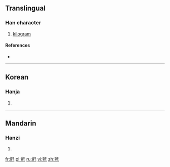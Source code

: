 ==Translingual==

===Han character===
{{Han char|rn=10|rad=儿|as=08|sn=10|four=|canj=十山竹十 (JUHJ)|ids=⿺[[克]][[千]]}}

# [[kilogram]]

====References====
* {{Han ref|kx=0125.191|dkj=01383|dj=0265.250|hdz=10273.101|uh=515B|ud=20827|bh=A25A|bd=41562}}

----

==Korean==

===Hanja===
{{ko-hanja|hangeul=천|rv=cheon|mr=ch'ŏn}}

# {{defn|lang=ko|sort=儿08}}

----

==Mandarin==

===Hanzi===
{{cmn-hanzi|pin=[[qiān]] ([[qian1]])|wg=ch'ien<sup>1</sup>}}

# {{defn|lang=cmn|sort=儿08}}

[[fr:兛]]
[[pl:兛]]
[[ru:兛]]
[[vi:兛]]
[[zh:兛]]